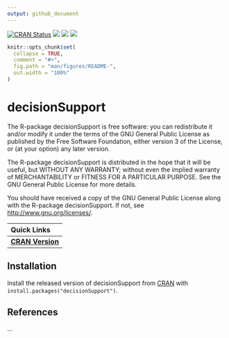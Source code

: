 ```yaml
---
output: github_document
---
```


<!-- README.md is generated from README.Rmd. Please edit that file -->
<!-- badges: start -->
[![CRAN Status](http://www.r-pkg.org/badges/version/decisionSupport?color=yellow)](https://cran.r-project.org/package=decisionSupport)
[![](http://cranlogs.r-pkg.org/badges/grand-total/decisionSupport?color=orange)](https://cran.r-project.org/package=decisionSupport)
[![](http://cranlogs.r-pkg.org/badges/decisionSupport?color=blue)](https://cran.r-project.org/package=decisionSupport)
[![](http://cranlogs.r-pkg.org/badges/last-week/decisionSupport?color=green)](https://cran.r-project.org/package=decisionSupport)
<!-- badges: end -->

```r
knitr::opts_chunk$set(
  collapse = TRUE,
  comment = "#>",
  fig.path = "man/figures/README-",
  out.width = "100%"
)
```

# decisionSupport

The R-package decisionSupport is free software: you can redistribute it and/or modify it under the terms of the GNU General Public License as published by the Free Software Foundation, either version 3 of the License, or (at your option) any later version.

The R-package decisionSupport is distributed in the hope that it will be useful, but WITHOUT ANY WARRANTY; without even the implied warranty of MERCHANTABILITY or FITNESS FOR A PARTICULAR PURPOSE.  See the GNU General Public License for more details.
 
You should have received a copy of the GNU General Public License along with the R-package decisionSupport.  If not, see <http://www.gnu.org/licenses/>.

<!-- Links: start -->
|   Quick Links  |
|:-------|
| [**CRAN Version**](https://cran.r-project.org/package=decisionSupport) |
<!-- Links: end -->


## Installation

Install the released version of decisionSupport from [CRAN](https://CRAN.R-project.org) with `install.packages("decisionSupport")`.

## References

...
